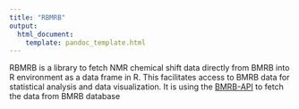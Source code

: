 ```yaml
---
title: "RBMRB"
output:
  html_document:
    template: pandoc_template.html
---
```






RBMRB is a library to fetch NMR chemical shift data directly from BMRB into R environment as a data frame in R. This facilitates access to BMRB data for statistical analysis and data visualization. It is using the [BMRB-API](https://github.com/uwbmrb/BMRB-API) to fetch the data from BMRB database